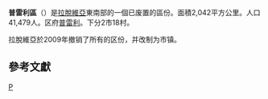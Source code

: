 {{Infobox settlement
| name                    = 普雷利區
| native_name             = Preiļu rajons
| native_name_lang        = lv
| settlement_type         = [[拉脫維亞行政區劃|區]]
| image_map               = Latvia-Preili.png
| map_caption             = 普雷利區在拉脫維亞的位置
| subdivision_type        = 国家
| subdivision_name        = [[拉脫維亞|拉脫維亞]]
| unit_pref               = Metric
| area_total_km2          = 2,042
| population_footnotes    = <ref>{{cite web |url=http://data.csb.gov.lv/Dialog/varval.asp?ma=04-05a&ti=4%2D5%2E+RESIDENT+POPULATION+BY+REGION%2C+CITY+AND+DISTRICT+AT+THE+BEGINNING+OF+THE+YEAR+++&path=../DATABASEEN/Iedzsoc/Annual%20statistical%20data/04.%20Population/&lang=1 |title=RESIDENT POPULATION BY REGION, CITY AND DISTRICT AT THE BEGINNING OF THE YEAR |publisher=Centrālās statistikas pārvaldes datu bāzes |accessdate=23 January 2009 |deadurl=yes |archiveurl=https://web.archive.org/web/20090110055616/http://data.csb.gov.lv/Dialog/varval.asp?ma=04-05a&ti=4-5.+RESIDENT+POPULATION+BY+REGION%2C+CITY+AND+DISTRICT+AT+THE+BEGINNING+OF+THE+YEAR+++&path=..%2FDATABASEEN%2FIedzsoc%2FAnnual%20statistical%20data%2F04.%20Population%2F&lang=1 |archivedate=10 January 2009 |df= }}</ref>
| population_total        = 37,743
| population_density_km2  = auto
| website                 = 
}}
'''普雷利區'''（{{lang-lv|Preiļu rajons}}）是[[拉脫維亞|拉脫維亞]]東南部的一個已废置的區份。面積2,042平方公里。人口41,479人。区府[[普雷利|普雷利]]。下分2市18村。

拉脫維亞於2009年撤销了所有的区份，并改制为市镇。

==參考文獻==
{{reflist}}

[[Category:拉脫維亞區份|P]]